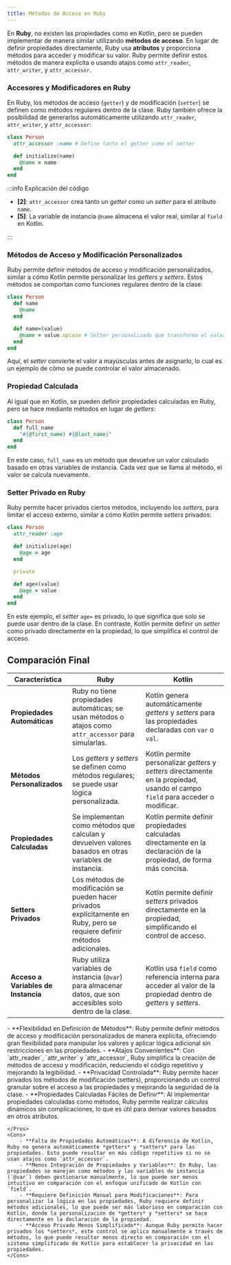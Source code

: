 ```yaml
---
title: Métodos de Acceso en Ruby
---
```


<ReadingTime />
<GithubRepoLink user="r8vnhill" repo="" />

En **Ruby**, no existen las propiedades como en Kotlin, pero se pueden implementar de manera similar utilizando **métodos de acceso**. En lugar de definir propiedades directamente, Ruby usa **atributos** y proporciona métodos para acceder y modificar su valor. Ruby permite definir estos métodos de manera explícita o usando atajos como `attr_reader`, `attr_writer`, y `attr_accessor`.

### Accesores y Modificadores en Ruby

En Ruby, los métodos de acceso (`getter`) y de modificación (`setter`) se definen como métodos regulares dentro de la clase. Ruby también ofrece la posibilidad de generarlos automáticamente utilizando `attr_reader`, `attr_writer`, y `attr_accessor`:

```ruby showLineNumbers
class Person
  attr_accessor :name # Define tanto el getter como el setter

  def initialize(name)
    @name = name
  end
end
```

:::info Explicación del código

- **[2]**: `attr_accessor` crea tanto un *getter* como un *setter* para el atributo `name`.
- **[5]**: La variable de instancia `@name` almacena el valor real, similar al `field` en Kotlin.

:::

### Métodos de Acceso y Modificación Personalizados

Ruby permite definir métodos de acceso y modificación personalizados, similar a cómo Kotlin permite personalizar los *getters* y *setters*. Estos métodos se comportan como funciones regulares dentro de la clase:

```ruby showLineNumbers
class Person
  def name
    @name
  end

  def name=(value)
    @name = value.upcase # Setter personalizado que transforma el valor
  end
end
```

Aquí, el *setter* convierte el valor a mayúsculas antes de asignarlo, lo cual es un ejemplo de cómo se puede controlar el valor almacenado.

### Propiedad Calculada

Al igual que en Kotlin, se pueden definir propiedades calculadas en Ruby, pero se hace mediante métodos en lugar de *getters*:

```ruby showLineNumbers
class Person
  def full_name
    "#{@first_name} #{@last_name}"
  end
end
```

En este caso, `full_name` es un método que devuelve un valor calculado basado en otras variables de instancia. Cada vez que se llama al método, el valor se calcula nuevamente.

### Setter Privado en Ruby

Ruby permite hacer privados ciertos métodos, incluyendo los *setters*, para limitar el acceso externo, similar a cómo Kotlin permite *setters* privados:

```ruby showLineNumbers
class Person
  attr_reader :age

  def initialize(age)
    @age = age
  end

  private

  def age=(value)
    @age = value
  end
end
```

En este ejemplo, el *setter* `age=` es privado, lo que significa que solo se puede usar dentro de la clase. En contraste, Kotlin permite definir un *setter* como privado directamente en la propiedad, lo que simplifica el control de acceso.

## Comparación Final

| **Característica**               | **Ruby**                                                                                                                   | **Kotlin**                                                                                                                 |
|---------------------------------|-----------------------------------------------------------------------------------------------------------------------------|---------------------------------------------------------------------------------------------------------------------------|
| **Propiedades Automáticas**      | Ruby no tiene propiedades automáticas; se usan métodos o atajos como `attr_accessor` para simularlas.                      | Kotlin genera automáticamente *getters* y *setters* para las propiedades declaradas con `var` o `val`.                    |
| **Métodos Personalizados**       | Los *getters* y *setters* se definen como métodos regulares; se puede usar lógica personalizada.                           | Kotlin permite personalizar *getters* y *setters* directamente en la propiedad, usando el campo `field` para acceder o modificar. |
| **Propiedades Calculadas**       | Se implementan como métodos que calculan y devuelven valores basados en otras variables de instancia.                      | Kotlin permite definir propiedades calculadas directamente en la declaración de la propiedad, de forma más concisa.        |
| **Setters Privados**             | Los métodos de modificación se pueden hacer privados explícitamente en Ruby, pero se requiere definir métodos adicionales. | Kotlin permite definir *setters* privados directamente en la propiedad, simplificando el control de acceso.               |
| **Acceso a Variables de Instancia** | Ruby utiliza variables de instancia (`@var`) para almacenar datos, que son accesibles solo dentro de la clase.            | Kotlin usa `field` como referencia interna para acceder al valor de la propiedad dentro de *getters* y *setters*.         |

<ProCons>
    <Pros>
        - **Flexibilidad en Definición de Métodos**: Ruby permite definir métodos de acceso y modificación personalizados de manera explícita, ofreciendo gran flexibilidad para manipular los valores y aplicar lógica adicional sin restricciones en las propiedades.
        - **Atajos Convenientes**: Con `attr_reader`, `attr_writer` y `attr_accessor`, Ruby simplifica la creación de métodos de acceso y modificación, reduciendo el código repetitivo y mejorando la legibilidad.
        - **Privacidad Controlada**: Ruby permite hacer privados los métodos de modificación (setters), proporcionando un control granular sobre el acceso a las propiedades y mejorando la seguridad de la clase.
        - **Propiedades Calculadas Fáciles de Definir**: Al implementar propiedades calculadas como métodos, Ruby permite realizar cálculos dinámicos sin complicaciones, lo que es útil para derivar valores basados en otros atributos.

    </Pros>
    <Cons>
        - **Falta de Propiedades Automáticas**: A diferencia de Kotlin, Ruby no genera automáticamente *getters* y *setters* para las propiedades. Esto puede resultar en más código repetitivo si no se usan atajos como `attr_accessor`.
        - **Menos Integración de Propiedades y Variables**: En Ruby, las propiedades se manejan como métodos y las variables de instancia (`@var`) deben gestionarse manualmente, lo que puede ser menos intuitivo en comparación con el enfoque unificado de Kotlin con `field`.
        - **Requiere Definición Manual para Modificaciones**: Para personalizar la lógica en las propiedades, Ruby requiere definir métodos adicionales, lo que puede ser más laborioso en comparación con Kotlin, donde la personalización de *getters* y *setters* se hace directamente en la declaración de la propiedad.
        - **Acceso Privado Menos Simplificado**: Aunque Ruby permite hacer privados los *setters*, este control se aplica manualmente a través de métodos, lo que puede resultar menos directo en comparación con el sistema simplificado de Kotlin para establecer la privacidad en las propiedades.
    </Cons>
</ProCons>

